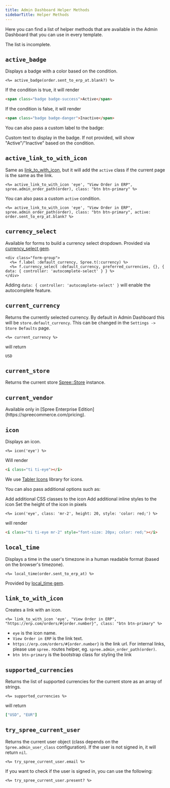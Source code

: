 ```yaml
---
title: Admin Dashboard Helper Methods
sidebarTitle: Helper Methods
---
```



Here you can find a list of helper methods that are available in the Admin Dashboard that you can use in every template.

<Warning>
The list is incomplete.
</Warning>

## `active_badge`

Displays a badge with a color based on the condition.

```erb
<%= active_badge(order.sent_to_erp_at.blank?) %>
```

If the condition is true, it will render

```html
<span class="badge badge-success">Active</span>
```

If the condition is false, it will render

```html
<span class="badge badge-danger">Inactive</span>
```

You can also pass a custom label to the badge:

<ParamField query="label" type="string">
  Custom text to display in the badge. If not provided, will show "Active"/"Inactive" based on the condition.
</ParamField>

## `active_link_to_with_icon`

Same as [link_to_with_icon](/developer/admin/helper-methods#link-to-with-icon), but it will add the `active` class if the current page is the same as the link.

```erb
<%= active_link_to_with_icon 'eye', "View Order in ERP", spree.admin_order_path(order), class: "btn btn-primary" %>
```

You can also pass a custom `active` condition.

```erb
<%= active_link_to_with_icon 'eye', "View Order in ERP", spree.admin_order_path(order), class: "btn btn-primary", active: order.sent_to_erp_at.blank? %>
```

## `currency_select`

Available for forms to build a currency select dropdown. Provided via [currency_select gem](https://github.com/braingourmets/currency_select).

```erb
<div class="form-group">
  <%= f.label :default_currency, Spree.t(:currency) %>
  <%= f.currency_select :default_currency, preferred_currencies, {}, { data: { controller: 'autocomplete-select' } } %>
</div>
```

Adding `data: { controller: 'autocomplete-select' }` will enable the autocomplete feature.

## `current_currency`

Returns the currently selected currency. By default in Admin Dashboard this will be `store.default_currency`. This can be changed in the `Settings -> Store Defaults` page.

```erb
<%= current_currency %>
```

will return

```
USD
```

## `current_store`

<ResponseField name="current_store" type="Spree::Store" description="The current store object.">
  <SpreeStore />
</ResponseField>

Returns the current store [Spree::Store](https://github.com/spree/spree/blob/master/core/app/models/spree/store.rb) instance.

## `current_vendor`

<Info>
  Available only in [Spree Enterprise Edition](https://spreecommerce.com/pricing).
</Info>

<ResponseField name="current_vendor" type="Spree::Vendor" description="The current vendor object.">
  <SpreeVendor />
</ResponseField>

## `icon`

Displays an icon.

```erb
<%= icon('eye') %>
```

Will render

```html
<i class="ti ti-eye"></i>
```

We use [Tabler Icons](https://tabler.io/icons) library for icons.

You can also pass additional options such as:

<ParamField query="class" type="string">
  Add additional CSS classes to the icon
</ParamField>

<ParamField query="style" type="string">
  Add additional inline styles to the icon
</ParamField>

<ParamField query="height" type="integer">
  Set the height of the icon in pixels
</ParamField>

```erb
<%= icon('eye', class: 'mr-2', height: 20, style: 'color: red;') %>
```

will render

```html
<i class="ti ti-eye mr-2" style="font-size: 20px; color: red;"></i>
```

## `local_time`

Displays a time in the user's timezone in a human readable format (based on the browser's timezone).

```erb
<%= local_time(order.sent_to_erp_at) %>
```

Provided by [local_time gem](https://github.com/basecamp/local_time).

## `link_to_with_icon`

Creates a link with an icon.

```erb
<%= link_to_with_icon 'eye', "View Order in ERP", "https://erp.com/orders/#{order.number}", class: "btn btn-primary" %>
```

* `eye` is the icon name.
* `View Order in ERP` is the link text.
* `https://erp.com/orders/#{order.number}` is the link url. For internal links, please use `spree.` routes helper, eg. `spree.admin_order_path(order)`.
* `btn btn-primary` is the bootstrap class for styling the link

## `supported_currencies`

Returns the list of supported currencies for the current store as an array of strings.

```erb
<%= supported_currencies %>
```

will return

```ruby
["USD", "EUR"]
```

## `try_spree_current_user`

Returns the current user object (class depends on the `Spree.admin_user_class` configuration). If the user is not signed in, it will return `nil`.

```erb
<%= try_spree_current_user.email %>
```

If you want to check if the user is signed in, you can use the following:

```erb
<%= try_spree_current_user.present? %>
```